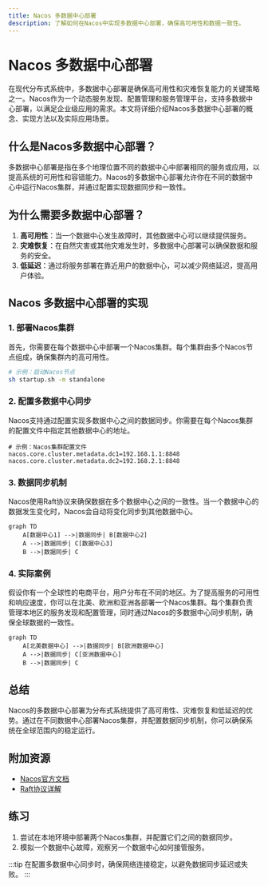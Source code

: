 ```yaml
---
title: Nacos 多数据中心部署
description: 了解如何在Nacos中实现多数据中心部署，确保高可用性和数据一致性。
---
```


# Nacos 多数据中心部署

在现代分布式系统中，多数据中心部署是确保高可用性和灾难恢复能力的关键策略之一。Nacos作为一个动态服务发现、配置管理和服务管理平台，支持多数据中心部署，以满足企业级应用的需求。本文将详细介绍Nacos多数据中心部署的概念、实现方法以及实际应用场景。

## 什么是Nacos多数据中心部署？

多数据中心部署是指在多个地理位置不同的数据中心中部署相同的服务或应用，以提高系统的可用性和容错能力。Nacos的多数据中心部署允许你在不同的数据中心中运行Nacos集群，并通过配置实现数据同步和一致性。

## 为什么需要多数据中心部署？

1. **高可用性**：当一个数据中心发生故障时，其他数据中心可以继续提供服务。
2. **灾难恢复**：在自然灾害或其他灾难发生时，多数据中心部署可以确保数据和服务的安全。
3. **低延迟**：通过将服务部署在靠近用户的数据中心，可以减少网络延迟，提高用户体验。

## Nacos 多数据中心部署的实现

### 1. 部署Nacos集群

首先，你需要在每个数据中心中部署一个Nacos集群。每个集群由多个Nacos节点组成，确保集群内的高可用性。

```bash
# 示例：启动Nacos节点
sh startup.sh -m standalone
```

### 2. 配置多数据中心同步

Nacos支持通过配置实现多数据中心之间的数据同步。你需要在每个Nacos集群的配置文件中指定其他数据中心的地址。

```properties
# 示例：Nacos集群配置文件
nacos.core.cluster.metadata.dc1=192.168.1.1:8848
nacos.core.cluster.metadata.dc2=192.168.2.1:8848
```

### 3. 数据同步机制

Nacos使用Raft协议来确保数据在多个数据中心之间的一致性。当一个数据中心的数据发生变化时，Nacos会自动将变化同步到其他数据中心。

```mermaid
graph TD
    A[数据中心1] -->|数据同步| B[数据中心2]
    A -->|数据同步| C[数据中心3]
    B -->|数据同步| C
```

### 4. 实际案例

假设你有一个全球性的电商平台，用户分布在不同的地区。为了提高服务的可用性和响应速度，你可以在北美、欧洲和亚洲各部署一个Nacos集群。每个集群负责管理本地区的服务发现和配置管理，同时通过Nacos的多数据中心同步机制，确保全球数据的一致性。

```mermaid
graph TD
    A[北美数据中心] -->|数据同步| B[欧洲数据中心]
    A -->|数据同步| C[亚洲数据中心]
    B -->|数据同步| C
```

## 总结

Nacos的多数据中心部署为分布式系统提供了高可用性、灾难恢复和低延迟的优势。通过在不同数据中心部署Nacos集群，并配置数据同步机制，你可以确保系统在全球范围内的稳定运行。

## 附加资源

- [Nacos官方文档](https://nacos.io/zh-cn/docs/what-is-nacos.html)
- [Raft协议详解](https://raft.github.io/)

## 练习

1. 尝试在本地环境中部署两个Nacos集群，并配置它们之间的数据同步。
2. 模拟一个数据中心故障，观察另一个数据中心如何接管服务。

:::tip
在配置多数据中心同步时，确保网络连接稳定，以避免数据同步延迟或失败。
:::